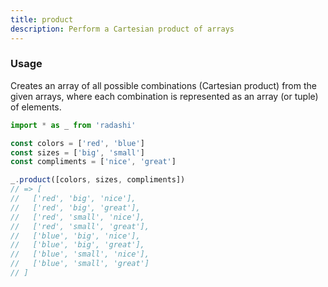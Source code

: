 ```yaml
---
title: product
description: Perform a Cartesian product of arrays
---
```


### Usage

Creates an array of all possible combinations (Cartesian product) from the given arrays, where each combination is represented as an array (or tuple) of elements.

```ts
import * as _ from 'radashi'

const colors = ['red', 'blue']
const sizes = ['big', 'small']
const compliments = ['nice', 'great']

_.product([colors, sizes, compliments])
// => [
//   ['red', 'big', 'nice'],
//   ['red', 'big', 'great'],
//   ['red', 'small', 'nice'],
//   ['red', 'small', 'great'],
//   ['blue', 'big', 'nice'],
//   ['blue', 'big', 'great'],
//   ['blue', 'small', 'nice'],
//   ['blue', 'small', 'great']
// ]
```
